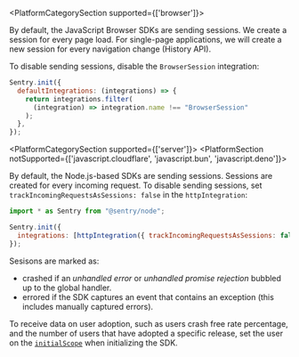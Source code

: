 <PlatformCategorySection supported={['browser']}>

By default, the JavaScript Browser SDKs are sending sessions.
We create a session for every page load. For single-page applications, we will create a new session for every navigation change (History API).

To disable sending sessions, disable the `BrowserSession` integration:

```javascript
Sentry.init({
  defaultIntegrations: (integrations) => {
    return integrations.filter(
      (integration) => integration.name !== "BrowserSession"
    );
  },
});
```

</PlatformCategorySection>

<PlatformCategorySection supported={['server']}>
<PlatformSection notSupported={['javascript.cloudflare', 'javascript.bun', 'javascript.deno']}>

By default, the Node.js-based SDKs are sending sessions.
Sessions are created for every incoming request.
To disable sending sessions, set `trackIncomingRequestsAsSessions: false` in the `httpIntegration`:

```javascript
import * as Sentry from "@sentry/node";

Sentry.init({
  integrations: [httpIntegration({ trackIncomingRequestsAsSessions: false })],
});
```

</PlatformSection >
</PlatformCategorySection>

Sesisons are marked as:

- crashed if an _unhandled error_ or _unhandled promise rejection_ bubbled up to the global handler.
- errored if the SDK captures an event that contains an exception (this includes manually captured errors).

To receive data on user adoption, such as users crash free rate percentage, and the number of users that have adopted a specific release, set the user on the [`initialScope`](/platforms/javascript/configuration/options/#initial-scope) when initializing the SDK.
